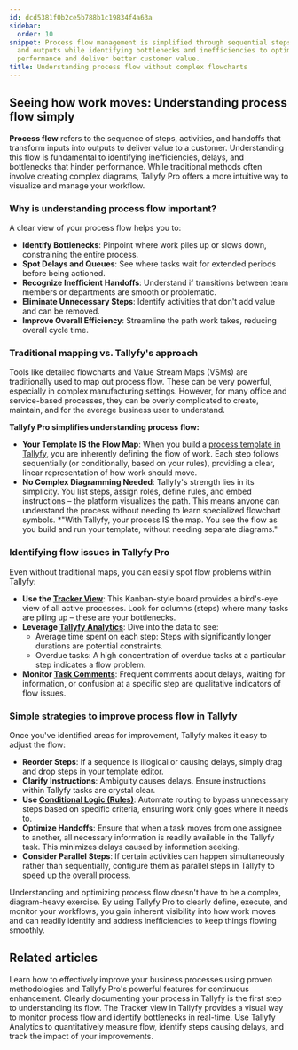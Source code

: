 ```yaml
---
id: dcd5381f0b2ce5b788b1c19834f4a63a
sidebar:
  order: 10
snippet: Process flow management is simplified through sequential steps tracking inputs
  and outputs while identifying bottlenecks and inefficiencies to optimize workflow
  performance and deliver better customer value.
title: Understanding process flow without complex flowcharts
---
```


## Seeing how work moves: Understanding process flow simply

**Process flow** refers to the sequence of steps, activities, and handoffs that transform inputs into outputs to deliver value to a customer. Understanding this flow is fundamental to identifying inefficiencies, delays, and bottlenecks that hinder performance. While traditional methods often involve creating complex diagrams, Tallyfy Pro offers a more intuitive way to visualize and manage your workflow.

### Why is understanding process flow important?

A clear view of your process flow helps you to:

-   **Identify Bottlenecks**: Pinpoint where work piles up or slows down, constraining the entire process.
-   **Spot Delays and Queues**: See where tasks wait for extended periods before being actioned.
-   **Recognize Inefficient Handoffs**: Understand if transitions between team members or departments are smooth or problematic.
-   **Eliminate Unnecessary Steps**: Identify activities that don't add value and can be removed.
-   **Improve Overall Efficiency**: Streamline the path work takes, reducing overall cycle time.

### Traditional mapping vs. Tallyfy's approach

Tools like detailed flowcharts and Value Stream Maps (VSMs) are traditionally used to map out process flow. These can be very powerful, especially in complex manufacturing settings. However, for many office and service-based processes, they can be overly complicated to create, maintain, and for the average business user to understand.

**Tallyfy Pro simplifies understanding process flow:**

-   **Your Template IS the Flow Map**: When you build a [process template in Tallyfy](/products/pro/documenting/templates/what-is-a-template/), you are inherently defining the flow of work. Each step follows sequentially (or conditionally, based on your rules), providing a clear, linear representation of how work should move.
-   **No Complex Diagramming Needed**: Tallyfy's strength lies in its simplicity. You list steps, assign roles, define rules, and embed instructions – the platform visualizes the path. This means anyone can understand the process without needing to learn specialized flowchart symbols.
    *"With Tallyfy, your process IS the map. You see the flow as you build and run your template, without needing separate diagrams."

### Identifying flow issues in Tallyfy Pro

Even without traditional maps, you can easily spot flow problems within Tallyfy:

-   **Use the [Tracker View](/products/pro/tracking-and-tasks/tracker-view/)**: This Kanban-style board provides a bird's-eye view of all active processes. Look for columns (steps) where many tasks are piling up – these are your bottlenecks.
-   **Leverage [Tallyfy Analytics](/products/pro/integrations/analytics/)**: Dive into the data to see:
    -   Average time spent on each step: Steps with significantly longer durations are potential constraints.
    -   Overdue tasks: A high concentration of overdue tasks at a particular step indicates a flow problem.
-   **Monitor [Task Comments](/products/pro/tracking-and-tasks/tasks/how-to-report-and-resolve-issues-in-tallyfy/)**: Frequent comments about delays, waiting for information, or confusion at a specific step are qualitative indicators of flow issues.

### Simple strategies to improve process flow in Tallyfy

Once you've identified areas for improvement, Tallyfy makes it easy to adjust the flow:

-   **Reorder Steps**: If a sequence is illogical or causing delays, simply drag and drop steps in your template editor.
-   **Clarify Instructions**: Ambiguity causes delays. Ensure instructions within Tallyfy tasks are crystal clear.
-   **Use [Conditional Logic (Rules)](/products/pro/documenting/templates/edit-templates/adding-conditional-logic-rules/)**: Automate routing to bypass unnecessary steps based on specific criteria, ensuring work only goes where it needs to.
-   **Optimize Handoffs**: Ensure that when a task moves from one assignee to another, all necessary information is readily available in the Tallyfy task. This minimizes delays caused by information seeking.
-   **Consider Parallel Steps**: If certain activities can happen simultaneously rather than sequentially, configure them as parallel steps in Tallyfy to speed up the overall process.

Understanding and optimizing process flow doesn't have to be a complex, diagram-heavy exercise. By using Tallyfy Pro to clearly define, execute, and monitor your workflows, you gain inherent visibility into how work moves and can readily identify and address inefficiencies to keep things flowing smoothly.


## Related articles

<CardGrid>
  <LinkTitleCard header="<b>Process improvement with Tallyfy: a comprehensive guide</b>" href="../" >Learn how to effectively improve your business processes using proven methodologies and Tallyfy Pro's powerful features for continuous enhancement.</LinkTitleCard>
  <LinkTitleCard header="<b>Understanding your current processes with Tallyfy</b>" href="../understanding-your-current-processes-with-tallyfy/" >Clearly documenting your process in Tallyfy is the first step to understanding its flow.</LinkTitleCard>
  <LinkTitleCard header="<b>Tracking and Tasks > Tracker view</b>" href="../../../tracking-and-tasks/tracker-view/" >The Tracker view in Tallyfy provides a visual way to monitor process flow and identify bottlenecks in real-time.</LinkTitleCard>
  <LinkTitleCard header="<b>Gathering data and using Tallyfy analytics for insights</b>" href="../gathering-data-and-using-tallyfy-analytics-for-insights/" >Use Tallyfy Analytics to quantitatively measure flow, identify steps causing delays, and track the impact of your improvements.</LinkTitleCard>
</CardGrid>